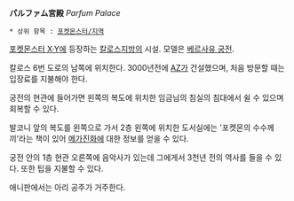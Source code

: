 '''パルファム宮殿''' ''Parfum Palace'' 

 * 상위 항목 : [[포켓몬스터/지역]]

[[포켓몬스터 X·Y]]에 등장하는 [[칼로스지방]]의 시설. 모델은 [[베르사유 궁전]].

칼로스 6번 도로의 남쪽에 위치한다. 3000년전에 [[AZ]]가 건설했으며, 처음 방문할 때는 입장료를 지불해야 한다.

궁전의 현관에 들어가면 왼쪽의 복도에 위치한 임금님의 침실의 침대에서 쉴 수 있으며 회복할 수 있다.

발코니 앞의 복도를 왼쪽으로 가서 2층 왼쪽에 위치한 도서실에는 '포켓몬의 수수께끼'라는 책이 있어 [[메가진화]]에 대한 정보를 얻을 수 있다.

궁전 안의 1층 현관 오른쪽에 음악사가 있는데 그에게서 3천년 전의 역사를 들을 수 있다. 또한 팁을 지불할 수 있다.

애니판에서는 아리 공주가 거주한다.
